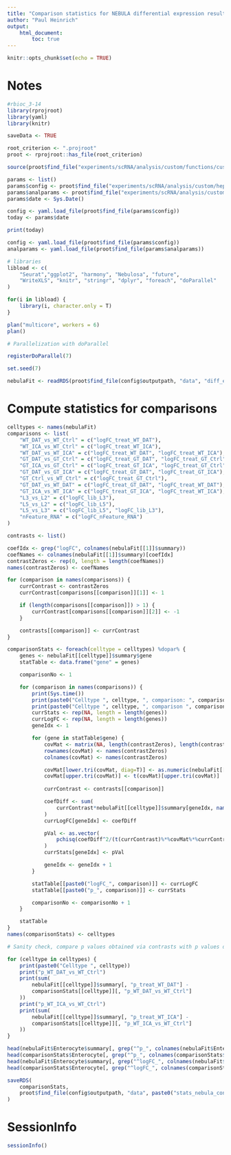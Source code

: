 ```yaml
---
title: "Comparison statistics for NEBULA differential expression results"
author: "Paul Heinrich"
output: 
    html_document:
        toc: true
---
```


```r
knitr::opts_chunk$set(echo = TRUE)
```

# Notes

```r
#rbioc_3-14
library(rprojroot)
library(yaml)
library(knitr)

saveData <- TRUE

root_criterion <- ".projroot"
proot <- rprojroot::has_file(root_criterion)

source(proot$find_file("experiments/scRNA/analysis/custom/functions/custom_functions.R"))

params <- list()
params$config <- proot$find_file("experiments/scRNA/analysis/custom/hep62703_2023-03-24_A_harmony/config.yaml")
params$analparams <- proot$find_file("experiments/scRNA/analysis/custom/hep62703_2023-03-24_A_harmony/analparams_preprocessing_filters_2023-03-24.yaml")
params$date <- Sys.Date()

config <- yaml.load_file(proot$find_file(params$config))
today <- params$date

print(today)

config <- yaml.load_file(proot$find_file(params$config))
analparams <- yaml.load_file(proot$find_file(params$analparams))

# libraries
libload <- c(
    "Seurat","ggplot2", "harmony", "Nebulosa", "future",
    "WriteXLS", "knitr", "stringr", "dplyr", "foreach", "doParallel"
)

for(i in libload) {
    library(i, character.only = T)
}

plan("multicore", workers = 6)
plan()

# Parallelization with doParallel

registerDoParallel(7)

set.seed(7)

```

```r

nebulaFit <- readRDS(proot$find_file(config$outputpath, "data", "diff_expr_nebula_cond_cpc-0.005_monocle_Stem-TA_ref_regress-cc_2024-03-21.rds"))

```

# Compute statistics for comparisons

```r

celltypes <- names(nebulaFit)
comparisons <- list(
    "WT_DAT_vs_WT_Ctrl" = c("logFC_treat_WT_DAT"),
    "WT_ICA_vs_WT_Ctrl" = c("logFC_treat_WT_ICA"),
    "WT_DAT_vs_WT_ICA" = c("logFC_treat_WT_DAT", "logFC_treat_WT_ICA"),
    "GT_DAT_vs_GT_Ctrl" = c("logFC_treat_GT_DAT", "logFC_treat_GT_Ctrl"),
    "GT_ICA_vs_GT_Ctrl" = c("logFC_treat_GT_ICA", "logFC_treat_GT_Ctrl"),
    "GT_DAT_vs_GT_ICA" = c("logFC_treat_GT_DAT", "logFC_treat_GT_ICA"),
    "GT_Ctrl_vs_WT_Ctrl" = c("logFC_treat_GT_Ctrl"),
    "GT_DAT_vs_WT_DAT" = c("logFC_treat_GT_DAT", "logFC_treat_WT_DAT"),
    "GT_ICA_vs_WT_ICA" = c("logFC_treat_GT_ICA", "logFC_treat_WT_ICA"),
    "L3_vs_L2" = c("logFC_lib_L3"),
    "L5_vs_L2" = c("logFC_lib_L5"),
    "L5_vs_L3" = c("logFC_lib_L5", "logFC_lib_L3"),
    "nFeature_RNA" = c("logFC_nFeature_RNA")
)

contrasts <- list()

coefIdx <- grep("logFC", colnames(nebulaFit[[1]]$summary))
coefNames <- colnames(nebulaFit[[1]]$summary)[coefIdx]
contrastZeros <- rep(0, length = length(coefNames))
names(contrastZeros) <- coefNames

for (comparison in names(comparisons)) {
    currContrast <- contrastZeros
    currContrast[comparisons[[comparison]][1]] <- 1

    if (length(comparisons[[comparison]]) > 1) {
        currContrast[comparisons[[comparison]][2]] <- -1
    }

    contrasts[[comparison]] <- currContrast
}

comparisonStats <- foreach(celltype = celltypes) %dopar% {
    genes <- nebulaFit[[celltype]]$summary$gene
    statTable <- data.frame("gene" = genes)

    comparisonNo <- 1

    for (comparison in names(comparisons)) {
        print(Sys.time())
        print(paste0("Celltype ", celltype, ", comparison: ", comparison))
        print(paste0("Celltype ", celltype, ", comparison ", comparisonNo, " out of ", length(comparisons)))
        currStats <- rep(NA, length = length(genes))
        currLogFC <- rep(NA, length = length(genes))
        geneIdx <- 1

        for (gene in statTable$gene) {
            covMat <- matrix(NA, length(contrastZeros), length(contrastZeros))
            rownames(covMat) <- names(contrastZeros)
            colnames(covMat) <- names(contrastZeros)

            covMat[lower.tri(covMat, diag=T)] <- as.numeric(nebulaFit[[celltype]]$covariance[geneIdx, ])
            covMat[upper.tri(covMat)] <- t(covMat)[upper.tri(covMat)]
            
            currContrast <- contrasts[[comparison]]

            coefDiff <- sum(
                currContrast*nebulaFit[[celltype]]$summary[geneIdx, names(currContrast)]
            )
            currLogFC[geneIdx] <- coefDiff

            pVal <- as.vector(
                pchisq(coefDiff^2/(t(currContrast)%*%covMat%*%currContrast), 1, lower.tail = FALSE)
            )
            currStats[geneIdx] <- pVal

            geneIdx <- geneIdx + 1
        }

        statTable[[paste0("logFC_", comparison)]] <- currLogFC
        statTable[[paste0("p_", comparison)]] <- currStats

        comparisonNo <- comparisonNo + 1
    }

    statTable
}
names(comparisonStats) <- celltypes

# Sanity check, compare p values obtained via contrasts with p values directly from model

for (celltype in celltypes) {
    print(paste0("Celltype ", celltype))
    print("p_WT_DAT_vs_WT_Ctrl")
    print(sum(
        nebulaFit[[celltype]]$summary[, "p_treat_WT_DAT"] -
        comparisonStats[[celltype]][, "p_WT_DAT_vs_WT_Ctrl"]
    ))
    print("p_WT_ICA_vs_WT_Ctrl")
    print(sum(
        nebulaFit[[celltype]]$summary[, "p_treat_WT_ICA"] -
        comparisonStats[[celltype]][, "p_WT_ICA_vs_WT_Ctrl"]
    ))
}

head(nebulaFit$Enterocyte$summary[, grep("^p_", colnames(nebulaFit$Enterocyte$summary))])
head(comparisonStats$Enterocyte[, grep("^p_", colnames(comparisonStats$Enterocyte))])
head(nebulaFit$Enterocyte$summary[, grep("^logFC_", colnames(nebulaFit$Enterocyte$summary))])
head(comparisonStats$Enterocyte[, grep("^logFC_", colnames(comparisonStats$Enterocyte))])

```

```r

saveRDS(
    comparisonStats,
    proot$find_file(config$outputpath, "data", paste0("stats_nebula_cond_cpc-0.005_monocle_Stem-TA_ref_regress-cc_", today, ".rds"))
)

```

# SessionInfo

```r

sessionInfo()

```

